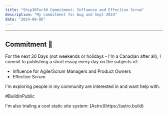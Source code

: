 ```yaml
---
title: "Ship30For30 Commitment: Influence and Effective Scrum"
description: "My commitment for Aug and Sept 2024"
date: "2024-08-06"
---
```



---

## Commitment 🔎

For the next 30 Days (not weekends or holidays - I'm a Canadian after all), I commit to publishing a short essay every day on the subjects of:

- Influence for Agile/Scrum Managers and Product Owners
- Effective Scrum

I'm exploring people in my community are interested in and want help with.

#BuildInPublic

<Callout type="info">
  I'm also trialing a cool static site system: [Astro](https://astro.build)
</Callout>

